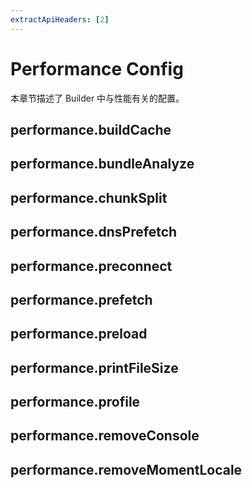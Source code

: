 ```yaml
---
extractApiHeaders: [2]
---
```


# Performance Config

本章节描述了 Builder 中与性能有关的配置。

## performance.buildCache


<BuildCache />

## performance.bundleAnalyze


<BundleAnalyze />

## performance.chunkSplit


<ChunkSplit />

## performance.dnsPrefetch


<DnsPrefetch />

## performance.preconnect


<Preconnect />

## performance.prefetch


<Prefetch />

## performance.preload


<Preload />

## performance.printFileSize


<PrintFileSize />

## performance.profile


<Profile />

## performance.removeConsole


<RemoveConsole />

## performance.removeMomentLocale


<RemoveMomentLocale />
